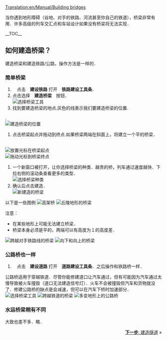 [[Translation:en/Manual/Building bridges]]
{{zh/教程}}

当你遇到地形障碍（谷地、对手的铁路、河流甚至你自己的铁道），桥梁非常有用．许多高级的列车交汇点和车站设计如果没有桥梁将无法实现．　

__TOC__
== 如何建造桥梁？ ==
建造桥梁和建造铁路/公路，操作方法是一样的．

=== 简单桥梁 ===
#　点击　'''建设铁路''' 打开　'''铁路建设工具条'''．
# 点击选择　'''建造桥梁'''　按钮．<br/>[[File:en/BridgeTut1.png|none|frame|选择桥梁工具]]
# 找到要建造桥梁的地点.灰色的线表示我们要建造桥梁的位置.
.<br/>[[File:en/BridgeTut2.png|none|frame|建造桥梁的位置]]
# 点击桥梁起点并拖动到终点.如果桥梁两端在斜面上，将建立一个平的桥梁．
<br/>[[File:en/BridgeTut3.png|none|frame|放置光标在桥梁起点]]
<br/>[[File:en/BridgeTut4.png|none|frame|拖动光标到桥梁终点]]
# 一个新窗口被打开，让你选择桥梁的种类．越贵的桥，列车通过速度越快．下拉右侧的滚动条查看更多的类型．<br/>[[File:en/BridgeTut5.png|none|frame|选择桥梁种类]]
# 确认后点击建造．<br/>[[File:en/BridgeTut6.png|none|frame|新建造的桥梁]]
以下是一些图例
[[File:en/BridgeTut8.png|none|frame|高架桥]]
[[File:en/BridgeTut11.png|none|frame|丘陵地形的桥梁]]

注意：
*在某些地形上可能无法建立桥梁．
*桥梁本身必须是平的，两端可以有高度为１的高度差．
[[File:en/BridgeTut10.png|none|frame|跨越对手铁路线的桥梁]]
[[File:en/BridgeTut9.png|none|frame|向下和向上的桥梁]]

=== 公路桥也一样 ===
#　点击　'''建设道路''' 打开　'''道路建设工具条'''．之后操作和铁路桥一样．

公路桥适用于穿越铁道．尽管你能修建道口让汽车通过，但有可能因为汽车通过太慢导致被火车撞毁（道口无法建造信号灯）．火车不会被撞毁但汽车和货物就没了．修建公路桥的缺点是会减速，但可以在汽车下桥时加速部分．
[[File:en/BridgeTut14.png|none|frame|选择桥梁工具]]
[[File:en/BridgeTut12.png|none|frame|跨越铁道的桥梁]]
[[File:en/BridgeTut13.png|none|frame|多变地形上的公路桥]]

=== 水运桥梁稍有不同 ===
大致也差不多．略．

<span style="float: right">[[zh/Manual/教程/建造隧道|'''下一步''': 建造隧道]] &raquo;</span>